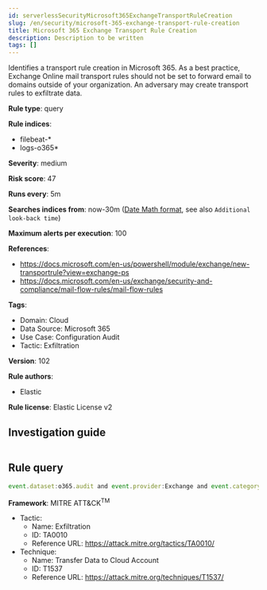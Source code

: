 ```yaml
---
id: serverlessSecurityMicrosoft365ExchangeTransportRuleCreation
slug: /en/security/microsoft-365-exchange-transport-rule-creation
title: Microsoft 365 Exchange Transport Rule Creation
description: Description to be written
tags: []
---
```


<div id="microsoft-365-exchange-transport-rule-creation"></div>

Identifies a transport rule creation in Microsoft 365. As a best practice, Exchange Online mail transport rules should not be set to forward email to domains outside of your organization. An adversary may create transport rules to exfiltrate data.

**Rule type**: query

**Rule indices**: 

* filebeat-*
* logs-o365*

**Severity**: medium

**Risk score**: 47

**Runs every**: 5m

**Searches indices from**: now-30m ([Date Math format](((ref))/common-options.html#date-math), see also <DocLink id="serverlessSecurityRulesUiCreate" section="set-the-rules-schedule">`Additional look-back time`</DocLink>)

**Maximum alerts per execution**: 100

**References**: 

* https://docs.microsoft.com/en-us/powershell/module/exchange/new-transportrule?view=exchange-ps
* https://docs.microsoft.com/en-us/exchange/security-and-compliance/mail-flow-rules/mail-flow-rules

**Tags**: 

* Domain: Cloud
* Data Source: Microsoft 365
* Use Case: Configuration Audit
* Tactic: Exfiltration

**Version**: 102

**Rule authors**: 

* Elastic

**Rule license**: Elastic License v2

## Investigation guide

```markdown

```

## Rule query

```js
event.dataset:o365.audit and event.provider:Exchange and event.category:web and event.action:"New-TransportRule" and event.outcome:success

```

**Framework**: MITRE ATT&CK<sup>TM</sup>

* Tactic:
    * Name: Exfiltration
    * ID: TA0010
    * Reference URL: https://attack.mitre.org/tactics/TA0010/
* Technique:
    * Name: Transfer Data to Cloud Account
    * ID: T1537
    * Reference URL: https://attack.mitre.org/techniques/T1537/

